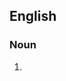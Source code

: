 ==English==
{{wikipedia|dab=Big Guns (disambiguation)|Big Guns}}

===Noun===
{{head|en|noun plural form}}
# {{plural of|big gun|lang=en}}